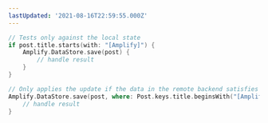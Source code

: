 ```yaml
---
lastUpdated: '2021-08-16T22:59:55.000Z'
---
```

```swift
// Tests only against the local state
if post.title.starts(with: "[Amplify]") {
    Amplify.DataStore.save(post) {
        // handle result
    }
}

// Only applies the update if the data in the remote backend satisfies the criteria
Amplify.DataStore.save(post, where: Post.keys.title.beginsWith("[Amplify]")) {
    // handle result
}
```
